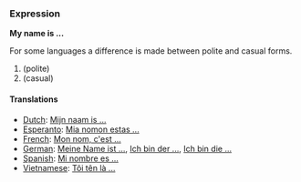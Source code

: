 ===Expression===
'''My name is ...'''

For some languages a difference is made between polite and casual forms.
# (polite)
# (casual)

====Translations====
*[[Dutch]]: [[media:Mijn_naam_is.ogg|Mijn naam is ...]]
*[[Esperanto]]: [[Mia nomon estas ...]]
*[[French]]: [[Mon nom, c'est ...]]
*[[German]]: [[Meine Name ist ...]], [[Ich bin der ...]], [[Ich bin die ...]]
*[[Spanish]]: [[Mi nombre es ...]]
*[[Vietnamese]]: [[Tôi tên là ...]]